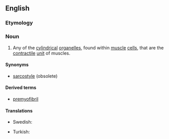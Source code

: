 ==English==
{{wikipedia}}

===Etymology===
{{prefix|en|myo|fibril}}

===Noun===
{{en-noun}}

# {{lb|en|muscle}} Any of the [[cylindrical]] [[organelle]]s, found within [[muscle]] [[cell]]s, that are the [[contractile]] [[unit]] of muscles.

====Synonyms====
* {{sense|organelles}} [[sarcostyle]] (obsolete)

====Derived terms====
* [[premyofibril]]

====Translations====
{{trans-top|cylindrical organelle}}
* Swedish: {{t+|sv|myofibrill}}
{{trans-mid}}
* Turkish: {{t+|tr|kas telciği}}
{{trans-bottom}}